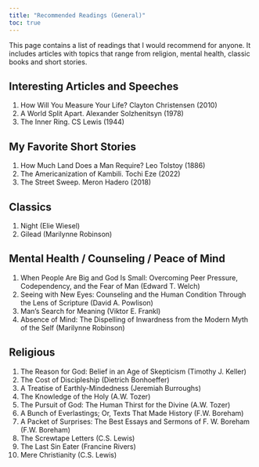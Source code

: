 ```yaml
---
title: "Recommended Readings (General)"
toc: true
---
```


This page contains a list of readings that I would recommend for anyone. It includes articles with topics that range from religion, mental health, classic books and short stories.

## Interesting Articles and Speeches

1)  How Will You Measure Your Life? Clayton Christensen (2010)
2)  A World Split Apart. Alexander Solzhenitsyn (1978)
3)  The Inner Ring. CS Lewis (1944)

## My Favorite Short Stories

1)  How Much Land Does a Man Require? Leo Tolstoy (1886)
2)  The Americanization of Kambili. Tochi Eze (2022)
3)  The Street Sweep. Meron Hadero (2018)

## Classics

1)  Night (Elie Wiesel)
2)  Gilead (Marilynne Robinson)

## Mental Health / Counseling / Peace of Mind

1)  When People Are Big and God Is Small: Overcoming Peer Pressure, Codependency, and the Fear of Man (Edward T. Welch)
2)  Seeing with New Eyes: Counseling and the Human Condition Through the Lens of Scripture (David A. Powlison)
3)  Man's Search for Meaning (Viktor E. Frankl)
4)  Absence of Mind: The Dispelling of Inwardness from the Modern Myth of the Self (Marilynne Robinson)

## Religious

1)  The Reason for God: Belief in an Age of Skepticism (Timothy J. Keller)
2)  The Cost of Discipleship (Dietrich Bonhoeffer)
3)  A Treatise of Earthly-Mindedness (Jeremiah Burroughs)
4)  The Knowledge of the Holy (A.W. Tozer)
5)  The Pursuit of God: The Human Thirst for the Divine (A.W. Tozer)
6)  A Bunch of Everlastings; Or, Texts That Made History (F.W. Boreham)
7)  A Packet of Surprises: The Best Essays and Sermons of F. W. Boreham (F.W. Boreham)
8)  The Screwtape Letters (C.S. Lewis)
9)  The Last Sin Eater (Francine Rivers)
10) Mere Christianity (C.S. Lewis)
